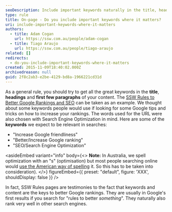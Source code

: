 ```yaml
---
seoDescription: Include important keywords naturally in the title, headings, and first few paragraphs of your content.
type: rule
title: On-page - Do you include important keywords where it matters?
uri: include-important-keywords-where-it-matters
authors:
  - title: Adam Cogan
    url: https://ssw.com.au/people/adam-cogan
  - title: Tiago Araujo
    url: https://ssw.com.au/people/tiago-araujo
related: []
redirects:
  - do-you-include-important-keywords-where-it-matters
created: 2015-11-09T18:40:02.000Z
archivedreason: null
guid: 2f8c2ab3-e2be-4129-bd8a-1966221cd31d
---
```


As a general rule, you should try to get all the great keywords in the **title**, **headings** and **first few paragraphs** of your content.
The [SSW Rules to Better Google Rankings and SEO](/rules-to-better-google-rankings-and-seo) can be taken as an example. We thought about some keywords people would use if looking for some Google tips and tricks on how to increase your rankings. The words used for the URL were also chosen with Search Engine Optimization in mind. Here are some of the **keywords** we expect to be relevant in searches:

* "Increase Google friendliness"
* "Better/Increase Google ranking"
* "SEO/Search Engine Optimization"

<asideEmbed
  variant="info"
  body={<>
    **Note:** In Australia, we spell optimization with an "s" (optimisation) but most people searching online would [use the American way of spelling](/spelling-do-you-use-us-english) it. So this has to be taken into consideration).
  </>}
  figureEmbed={{
    preset: "default",
    figure: 'XXX',
    shouldDisplay: false
  }}
/>

In fact, SSW Rules pages are testimonies to the fact that keywords and content are the keys to better Google rankings. They are usually in Google's first results if you search for "rules to better _something_". They naturally also rank very well in other search engines.